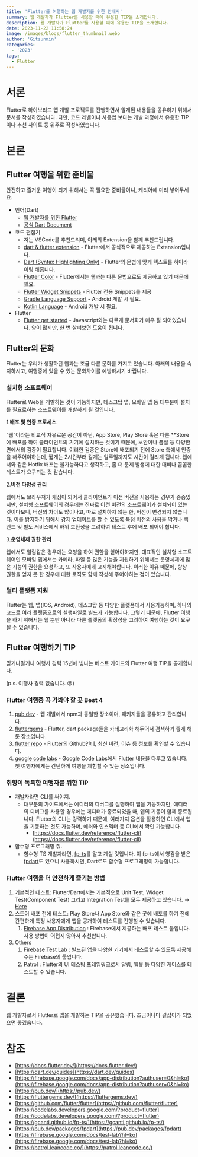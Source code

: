 ```yaml
---
title: 'Flutter를 여행하는 웹 개발자를 위한 안내서'
summary: 웹 개발자가 Flutter를 사용할 때에 유용한 TIP을 소개합니다.
description: 웹 개발자가 Flutter를 사용할 때에 유용한 TIP을 소개합니다.
date: 2023-11-22 11:58:24
image: /images/blogs/flutter_thumbnail.webp
author: 'Gitsunmin'
categories:
  - '2023'
tags:
  - Flutter
---
```


# 서론

Flutter로 하이브리드 앱 개발 프로젝트를 진행하면서 알게된 내용들을 공유하기 위해서 문서를 작성하였습니다. 다만, 코드 레벨이나 사용법 보다는 개발 과정에서 유용한 TIP이나 추천 사이트 등 위주로 작성하였습니다.

# 본론

## Flutter 여행을 위한 준비물

안전하고 즐거운 여행이 되기 위해서는 꼭 필요한 준비물이니, 케리어에 미리 넣어두세요.

- 언어(Dart)
  - [웹 개발자를 위한 Flutter](https://docs.flutter.dev/get-started/flutter-for/web-devs)
  - [공식 Dart Document](https://dart.dev/guides)
- 코드 편집기
  - 저는 VSCode를 추천드리며, 아래의 Extension을 함께 추천드립니다.
  - [dart & flutter extension](https://dartcode.org/) - Flutter에서 공식적으로 제공하는 Extension입니다.
  - [Dart (Syntax Highlighting Only)](https://marketplace.visualstudio.com/items?itemName=oscarcs.dart-syntax-highlighting-only) - Flutter의 문법에 맞게 텍스트를 하이라이팅 해줍니다.
  - [Flutter Color](https://marketplace.visualstudio.com/items?itemName=circlecodesolution.ccs-flutter-color) - Flutter에서는 웹과는 다른 문법으로도 제공하고 있기 때문에 필요.
  - [Flutter Widget Snippets](https://marketplace.visualstudio.com/items?itemName=alexisvt.flutter-snippets) - Flutter 전용 Snippets를 제공
  - [Gradle Language Support](https://marketplace.visualstudio.com/items?itemName=naco-siren.gradle-language) - Android 개발 시 필요.
  - [Kotlin Language](https://marketplace.visualstudio.com/items?itemName=mathiasfrohlich.Kotlin) - Android 개발 시 필요.
- Flutter
  - [Flutter get started](https://docs.flutter.dev/) - Javascript와는 다르게 문서화가 매우 잘 되어있습니다. 양이 많지만, 한 번 살펴보면 도움이 됩니다.

## Flutter의 문화

Flutter는 우리가 생활하던 웹과는 조금 다른 문화를 가지고 있습니다. 아래의 내용을 숙지하시고, 여행중에 있을 수 있는 문화차이를 예방하시기 바랍니다.

### 설치형 소프트웨어

Flutter로 Web을 개발하는 것이 가능하지만, 데스크탑 앱, 모바일 앱 등 대부분이 설치를 필요로하는 소프트웨어를 개발하게 될 것입니다.

1.**배포 및 인증 프로세스**

“웹”이라는 비교적 자유로운 공간이 아닌, App Store, Play Store 혹은 다른 \*\*Store에 배포를 하여 클라이언트의 기기에 설치하는 것이기 때문에, 보안이나 품질 등 다양한 면에서의 검증이 필요합니다. 이러한 검증은 Store에 배포되기 전에 Store 측에서 인증을 해주어야하는데, 짧게는 2시간부터 길게는 일주일까지도 시간이 걸리게 됩니다. 웹에서와 같은 Hotfix 배포는 불가능하다고 생각하고, 좀 더 문제 발생에 대한 대비나 꼼꼼한 테스트가 요구되는 것 같습니다.

2.**버전 다양성 관리**

웹에서도 브라우저가 캐싱이 되어서 클라이언트가 이전 버전을 사용하는 경우가 종종있지만, 설치형 소프트웨어의 경우에는 진짜로 이전 버전의 소프트웨어가 설치되어 있는 것이다보니, 버전의 차이도 많이나고, 따로 설치하지 않는 한, 버전이 변경되지 않습니다. 이를 방지하기 위해서 강제 업데이트를 할 수 있도록 특정 버전의 사용을 막거나 백엔드 및 별도 서비스에서 하위 호환성을 고려하여 테스트 후에 배포 되어야 합니다.

3.**운영체제 권한 관리**

웹에서도 알림같은 경우에는 요청을 하여 권한을 얻어야하지만, 대표적인 설치형 소프트웨어인 모바일 앱에서는 카메라, 파일 등 많은 기능을 지원하기 위해서는 운영체제에 많은 기능의 권한을 요청하고, 또 사용자에게 고지해야합니다. 이러한 이유 때문에, 항상 권한을 얻지 못 한 경우에 대한 로직도 함께 작성해 주어야하는 점이 있습니다.

### 멀티 플랫폼 지원

Flutter는 웹, 앱(IOS, Android), 데스크탑 등 다양한 플랫폼에서 사용가능하며, 하나의 코드로 여러 플랫폼으로의 실행파일로 빌드가 가능합니다. 그렇기 때문에, Flutter 여행을 하기 위해서는 웹 뿐만 아니라 다른 플랫폼의 확장성을 고려하여 여행하는 것이 요구될 수 있습니다.

## Flutter 여행하기 TIP

믿거나말거나 여행사 경력 15년에 빛나는 베스트 가이드의 Flutter 여행 TIP을 공개합니다.

(p.s. 여행사 경력 없습니다. 😒)

### Flutter 여행중 꼭 가봐야 할 곳 Best 4

1. [pub.dev](https://pub.dev/) - 웹 개발에서 npm과 동일한 장소이며, 패키지들을 공유하고 관리합니다.
2. [fluttergems](https://fluttergems.dev/) - Flutter, dart package들을 카테고리화 해두어서 검색하기 좋게 해둔 장소입니다.
3. [flutter repo](https://github.com/flutter/flutter) - Flutter의 Github인데, 최신 버전, 이슈 등 정보를 확인할 수 있습니다.
4. [google code labs](https://codelabs.developers.google.com/?product=flutter) - Google Code Labs에서 Flutter 내용을 다루고 있습니다. 첫 여행자에게는 간단하게 여행을 체험할 수 있는 장소입니다.

### 취향이 독특한 여행자를 위한 TIP

- 개발자라면 CLI를 써야지.
  - 대부분의 가이드에서는 에디터의 디버그를 실행하여 앱을 기동하지만, 에디터의 디버그를 사용할 경우에는 에디터가 종료되었을 때, 앱의 기동이 함꼐 종료됩니다. Flutter의 CLI는 강력하기 때문에, 여러가지 옵션을 활용하면 CLI에서 앱을 기동하는 것도 가능하며, 에러와 인스펙터 등 CLI에서 확인 가능합니다.
    - [https://docs.flutter.dev/reference/flutter-cli](https://docs.flutter.dev/reference/flutter-cli)
- 함수형 프로그래밍 줘.
  - 함수형 TS 개발자라면, [fp-ts](https://gcanti.github.io/fp-ts/)를 알고 계실 것입니다. 이 fp-ts에서 영감을 받은 [fpdart](https://pub.dev/packages/fpdart)도 있으니 사용하시면, Dart로도 함수형 프로그래밍이 가능합니다.

### Flutter 여행을 더 안전하게 즐기는 방법

1. 기본적인 테스트: Flutter/Dart에서는 기본적으로 Unit Test, Widget Test(Component Test) 그리고 Integration Test를 모두 제공하고 있습니다. → [Here](https://docs.flutter.dev/testing/overview)
2. 스토어 배포 전에 테스트: Play Store나 App Store와 같은 곳에 배포를 하기 전에 간편하게 특정 사용자에게 앱을 공개하여 테스트를 진행할 수 있습니다.
   1. [Firebase App Distribution](https://firebase.google.com/docs/app-distribution?authuser=0&hl=ko) : Firebase에서 제공하는 배포 테스트 툴입니다. 사용 방법이 어렵지 않아서 추천합니다.
3. Others
   1. [Firebase Test Lab](https://firebase.google.com/docs/test-lab?hl=ko) : 빌드된 앱을 다양한 기기에서 테스트할 수 있도록 제공해주는 Firebase의 툴입니다.
   2. [Patrol](https://patrol.leancode.co/) : Flutter의 UI 테스팅 프레임워크로서 알림, 웹뷰 등 다양한 케이스를 테스트할 수 있습니다.

# 결론

웹 개발자로서 Flutter로 앱을 개발하는 TIP을 공유했습니다. 조금이나마 길잡이가 되었으면 좋겠습니다.

# 참조

- [https://docs.flutter.dev/](https://docs.flutter.dev/)
- [https://dart.dev/guides](https://dart.dev/guides)
- [https://firebase.google.com/docs/app-distribution?authuser=0&hl=ko](https://firebase.google.com/docs/app-distribution?authuser=0&hl=ko)
- [https://pub.dev/](https://pub.dev/)
- [https://fluttergems.dev/](https://fluttergems.dev/)
- [https://github.com/flutter/flutter](https://github.com/flutter/flutter)
- [https://codelabs.developers.google.com/?product=flutter](https://codelabs.developers.google.com/?product=flutter)
- [https://gcanti.github.io/fp-ts/](https://gcanti.github.io/fp-ts/)
- [https://pub.dev/packages/fpdart](https://pub.dev/packages/fpdart)
- [https://firebase.google.com/docs/test-lab?hl=ko](https://firebase.google.com/docs/test-lab?hl=ko)
- [https://patrol.leancode.co/](https://patrol.leancode.co/)
